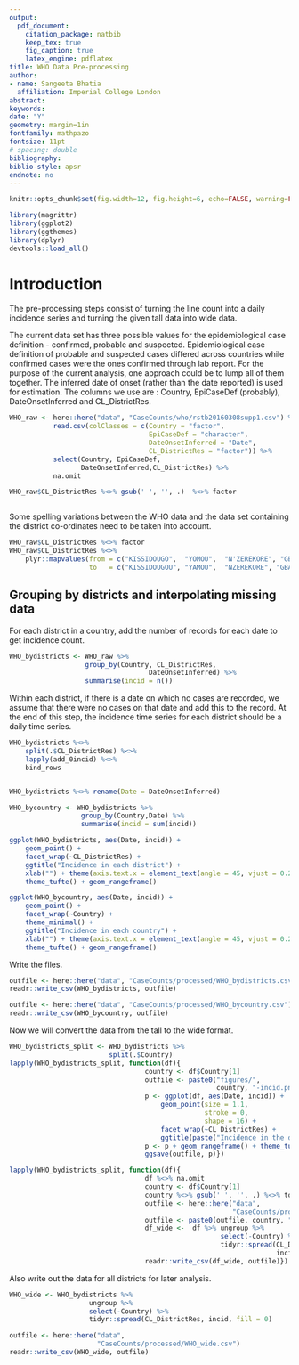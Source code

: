 ```yaml
---
output: 
  pdf_document:
    citation_package: natbib
    keep_tex: true
    fig_caption: true
    latex_engine: pdflatex
title: WHO Data Pre-processing
author:
- name: Sangeeta Bhatia
  affiliation: Imperial College London
abstract: 
keywords: 
date: "Y"
geometry: margin=1in
fontfamily: mathpazo
fontsize: 11pt
# spacing: double
bibliography: 
biblio-style: apsr
endnote: no
---
```

```r
knitr::opts_chunk$set(fig.width=12, fig.height=6, echo=FALSE, warning=FALSE, message=FALSE, fig.path = "figures/")
```

```r
library(magrittr)
library(ggplot2)
library(ggthemes)
library(dplyr)
devtools::load_all()

```

# Introduction

The pre-processing steps consist of turning the line count into a
daily incidence series and turning the given tall data into wide data.


The current data set has three possible values for the epidemiological
case definition - confirmed, probable and suspected.
Epidemiological case definition of probable and suspected cases
differed across countries while confirmed cases were the ones
confirmed through lab report. For the purpose of the current analysis,
one approach could be to lump all of them together. The inferred date of
onset (rather than the date reported) is used for estimation.
The columns we use are : Country, EpiCaseDef (probably),
DateOnsetInferred and CL_DistrictRes. 


```r


WHO_raw <- here::here("data", "CaseCounts/who/rstb20160308supp1.csv") %>%
           read.csv(colClasses = c(Country = "factor",
                                   EpiCaseDef = "character",
                                   DateOnsetInferred = "Date",
                                   CL_DistrictRes = "factor")) %>%
           select(Country, EpiCaseDef,
                  DateOnsetInferred,CL_DistrictRes) %>%
           na.omit

WHO_raw$CL_DistrictRes %<>% gsub(' ', '', .)  %<>% factor



```

Some spelling variations between the WHO data and the data set
containing the district co-ordinates need to be taken
into account.

```r

WHO_raw$CL_DistrictRes %<>% factor
WHO_raw$CL_DistrictRes %<>%
    plyr::mapvalues(from = c("KISSIDOUGO",  "YOMOU",  "N'ZEREKORE", "GBARPOLU" ),
                    to   = c("KISSIDOUGOU", "YAMOU",  "NZEREKORE", "GBAPOLU"))

```

## Grouping by districts and interpolating missing data

For each district in a country, add the number of records for each
date to get incidence count.

```r

WHO_bydistricts <- WHO_raw %>% 
                   group_by(Country, CL_DistrictRes,
                                   DateOnsetInferred) %>%
                   summarise(incid = n())

```

Within each district, if there is a date on which no cases are
recorded, we assume that there were no cases on that date and add this
to the record. At the end of this step, the incidence time series for
each district should be a daily time series.

```r

WHO_bydistricts %<>%
    split(.$CL_DistrictRes) %<>%
    lapply(add_0incid) %<>%
    bind_rows


WHO_bydistricts %<>% rename(Date = DateOnsetInferred)

WHO_bycountry <- WHO_bydistricts %>%
                  group_by(Country,Date) %>%
                  summarise(incid = sum(incid)) 


```

```r

ggplot(WHO_bydistricts, aes(Date, incid)) +
    geom_point() +
    facet_wrap(~CL_DistrictRes) +
    ggtitle("Incidence in each district") +
    xlab("") + theme(axis.text.x = element_text(angle = 45, vjust = 0.2)) +
    theme_tufte() + geom_rangeframe() 

ggplot(WHO_bycountry, aes(Date, incid)) +
    geom_point() +
    facet_wrap(~Country) +
    theme_minimal() +
    ggtitle("Incidence in each country") +
    xlab("") + theme(axis.text.x = element_text(angle = 45, vjust = 0.2)) +
    theme_tufte() + geom_rangeframe()     

```


Write the files.

```r

outfile <- here::here("data", "CaseCounts/processed/WHO_bydistricts.csv")
readr::write_csv(WHO_bydistricts, outfile)

outfile <- here::here("data", "CaseCounts/processed/WHO_bycountry.csv")
readr::write_csv(WHO_bycountry, outfile)

```

Now we will convert the data from the tall to the wide format.

```r

WHO_bydistricts_split <- WHO_bydistricts %>%
                         split(.$Country) 
lapply(WHO_bydistricts_split, function(df){
                                  country <- df$Country[1]
                                  outfile <- paste0("figures/",
                                                    country, "-incid.png")
                                  p <- ggplot(df, aes(Date, incid)) +
                                      geom_point(size = 1.1,
                                                 stroke = 0,
                                                 shape = 16) +
                                      facet_wrap(~CL_DistrictRes) +
                                      ggtitle(paste("Incidence in the districts of", country))
                                  p <- p + geom_rangeframe() + theme_tufte()
                                  ggsave(outfile, p)})    

```


```r

lapply(WHO_bydistricts_split, function(df){
                                  df %<>% na.omit
                                  country <- df$Country[1] 
                                  country %<>% gsub(' ', '', .) %<>% toupper
                                  outfile <- here::here("data",
                                                        "CaseCounts/processed/")
                                  outfile <- paste0(outfile, country, "_wide.csv")
                                  df_wide <-  df %>% ungroup %>%
                                                     select(-Country) %>%
                                                     tidyr::spread(CL_DistrictRes,
                                                                   incid, fill = 0)
                                  readr::write_csv(df_wide, outfile)})


```

Also write out the data for all districts for later analysis.

```r

WHO_wide <- WHO_bydistricts %>%
                    ungroup %>%
                    select(-Country) %>%
                    tidyr::spread(CL_DistrictRes, incid, fill = 0)

outfile <- here::here("data",
                      "CaseCounts/processed/WHO_wide.csv")
readr::write_csv(WHO_wide, outfile)



```
